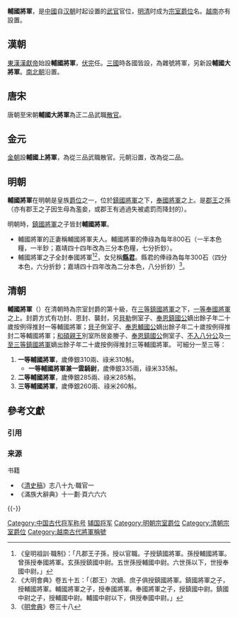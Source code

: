 '''輔國將軍'''，是[[中國|中國]]自[[汉朝|汉朝]]时起设置的[[武官|武官]]官位，[[明清|明清]]时成为[[宗室|宗室]][[爵位|爵位]]名。[[越南|越南]]亦有設置。

== 漢朝 ==
[[東漢|東漢]][[漢獻帝|漢獻帝]]始設'''輔國將軍'''，[[伏完|伏完]]任。[[三國|三國]]時各國皆設，為雜號將軍，另新設'''輔國大將軍'''。[[南北朝|南北朝]]沿置。

== 唐宋 ==
唐朝至宋朝'''輔國大將軍'''為正二品武職[[散官|散官]]。

== 金元 ==
[[金朝|金朝]]設'''輔國上將軍'''，為從三品武職散官。元朝沿置，改為從二品。

== 明朝 ==
'''輔國將軍'''在明朝是皇族[[爵位|爵位]]之一，位於[[鎮國將軍|鎮國將軍]]之下，[[奉國將軍|奉國將軍]]之上。是[[郡王|郡王]]之孫（亦有郡王之子因生母為濫妾，或郡王有過過失被處罰而降封的）。

明朝時，[[鎮國將軍|鎮國將軍]]之子皆封'''輔國將軍'''。
* 輔國將軍的正妻稱輔國將軍夫人。輔國將軍的俸祿為每年800石（一半本色糧，一半鈔；嘉靖四十四年改為三分本色糧，七分折鈔）。
* 輔國將軍之子全封奉國將軍<ref>《皇明祖訓·職制》：「凡郡王子孫，授以官職。子授鎮國將軍。孫授輔國將軍。曾孫授奉國將軍。玄孫授鎮國中尉。五世孫授輔國中尉。六世孫以下，世授奉國中尉。」</ref><ref>《大明會典》卷五十五：「（郡王）次嫡、庶子俱授鎮國將軍。鎮國將軍之子，授輔國將軍。輔國將軍之子，授奉國將軍。奉國將軍之子，授鎮國中尉。鎮國中尉之子，授輔國中尉。輔國中尉以下，俱授奉國中尉。」</ref>，女兒稱'''[[縣君|縣君]]'''。縣君的俸祿為每年300石（四分本色，六分折鈔；嘉靖四十四年改為二分本色，八分折鈔）<ref>《[[明會典|明會典]]》卷三十八</ref>。

== 清朝 ==
{{contains Manchu text}}

'''輔國將軍'''（{{lang-mnc|ᡤᡠᡵᡠᠨ ᡩᡝ<br /> ᠠᡳᠰᡳᠯᠠᡵᠠ<br /> ᠵᠠᠩᡤᡳᠨ |z = Gurun-de Aisilara Janggin}}）在清朝時為宗室封爵的第十級，在[[三等鎮國將軍|三等鎮國將軍]]之下，[[奉國將軍|一等奉國將軍]]之上。封爵方式有功封、恩封、襲封，另[[貝勒|貝勒]]側室子、[[奉恩鎮國公|奉恩鎮國公]]嫡出餘子年二十歲按例得推封一等輔國將軍；[[貝子|貝子]]側室子、[[奉恩輔國公|奉恩輔國公]]嫡出餘子年二十歲按例得推封二等輔國將軍；[[和碩親王|和碩親王]]別室所居妾媵子、[[奉恩鎮國公|奉恩鎮國公]]側室子、[[不入八分公|不入八分公]]及[[一至三等鎮國將軍|一至三等鎮國將軍]]嫡出餘子年二十歲按例得推封三等輔國將軍。
可細分一至三等：
# '''一等輔國將軍'''，歲俸銀310兩、祿米310斛。
#* '''一等輔國將軍兼一雲騎尉'''，歲俸銀335兩，祿米335斛。
# '''二等輔國將軍'''，歲俸銀285兩、祿米285斛。
# '''三等輔國將軍'''，歲俸銀260兩、祿米260斛。

== 參考文獻 ==
=== 引用 ===
{{Reflist}}

=== 来源 ===
{{refbegin}}
; 书籍
* 《[[清史稿|清史稿]]》志八十九·職官一
* 《滿族大辭典》十一劃·頁六六六
{{refend}}

{{-}}
{{清朝宗室爵位}}

[[Category:中国古代将军称号|Category:中国古代将军称号]]
[[Category:辅国将军|]]
[[Category:明朝宗室爵位|Category:明朝宗室爵位]]
[[Category:清朝宗室爵位|Category:清朝宗室爵位]]
[[Category:越南古代將軍稱號|Category:越南古代將軍稱號]]
